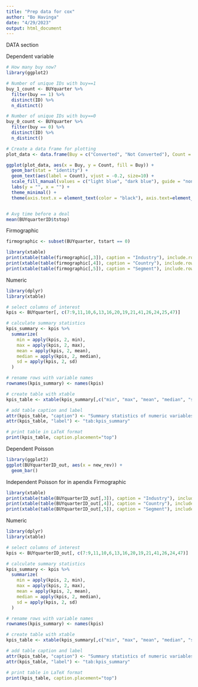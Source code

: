 ```yaml
---
title: "Prep data for cox"
author: "Bo Havinga"
date: "4/29/2023"
output: html_document
---
```


DATA section

Dependent variable
```r
# How many buy now?
library(ggplot2)

# Number of unique IDs with buy==1
buy_1_count <- BUYquarter %>% 
  filter(buy == 1) %>% 
  distinct(ID) %>% 
  n_distinct()

# Number of unique IDs with buy==0
buy_0_count <- BUYquarter %>% 
  filter(buy == 0) %>% 
  distinct(ID) %>% 
  n_distinct()

# Create a data frame for plotting
plot_data <- data.frame(Buy = c("Converted", "Not Converted"), Count = c(buy_1_count, buy_0_count))

ggplot(plot_data, aes(x = Buy, y = Count, fill = Buy)) + 
  geom_bar(stat = "identity") +
  geom_text(aes(label = Count), vjust = -0.2, size=10) +
  scale_fill_manual(values = c("light blue", "dark blue"), guide = "none") +  
  labs(y = "", x = "") +
  theme_minimal() +
  theme(axis.text.x = element_text(color = "black"), axis.text=element_text(size=16) )


# Avg time before a deal
mean(BUYquarterID$tstop)
```


Firmographic
```r
firmographic <- subset(BUYquarter, tstart == 0)

library(xtable)
print(xtable(table(firmographic[,3]), caption = "Industry"), include.rownames = TRUE)
print(xtable(table(firmographic[,4]), caption = "Country"), include.rownames = TRUE)
print(xtable(table(firmographic[,5]), caption = "Segment"), include.rownames = TRUE)
```

Numeric
```r
library(dplyr)
library(xtable)

# select columns of interest
kpis <- BUYquarter[, c(7:9,11,10,6,13,16,20,19,21,41,26,24,25,47)]

# calculate summary statistics
kpis_summary <- kpis %>% 
  summarize(
    min = apply(kpis, 2, min),
    max = apply(kpis, 2, max),
    mean = apply(kpis, 2, mean),
    median = apply(kpis, 2, median),
    sd = apply(kpis, 2, sd)
  )

# rename rows with variable names
rownames(kpis_summary) <- names(kpis)

# create table with xtable
kpis_table <- xtable(kpis_summary[,c("min", "max", "mean", "median", "sd")])

# add table caption and label
attr(kpis_table, "caption") <- "Summary statistics of numeric variables"
attr(kpis_table, "label") <- "tab:kpis_summary"

# print table in LaTeX format
print(kpis_table, caption.placement="top")
```

Dependent Poisson
```r
library(ggplot2)
ggplot(BUYquarterID_out, aes(x = new_rev)) +
  geom_bar()
```


Independent Poisson for in apendix
Firmographic
```r
library(xtable)
print(xtable(table(BUYquarterID_out[,3]), caption = "Industry"), include.rownames = TRUE)
print(xtable(table(BUYquarterID_out[,4]), caption = "Country"), include.rownames = TRUE)
print(xtable(table(BUYquarterID_out[,5]), caption = "Segment"), include.rownames = TRUE)
```

Numeric
```r
library(dplyr)
library(xtable)

# select columns of interest
kpis <- BUYquarterID_out[, c(7:9,11,10,6,13,16,20,19,21,41,26,24,47)]

# calculate summary statistics
kpis_summary <- kpis %>% 
  summarize(
    min = apply(kpis, 2, min),
    max = apply(kpis, 2, max),
    mean = apply(kpis, 2, mean),
    median = apply(kpis, 2, median),
    sd = apply(kpis, 2, sd)
  )

# rename rows with variable names
rownames(kpis_summary) <- names(kpis)

# create table with xtable
kpis_table <- xtable(kpis_summary[,c("min", "max", "mean", "median", "sd")])

# add table caption and label
attr(kpis_table, "caption") <- "Summary statistics of numeric variables"
attr(kpis_table, "label") <- "tab:kpis_summary"

# print table in LaTeX format
print(kpis_table, caption.placement="top")
```

